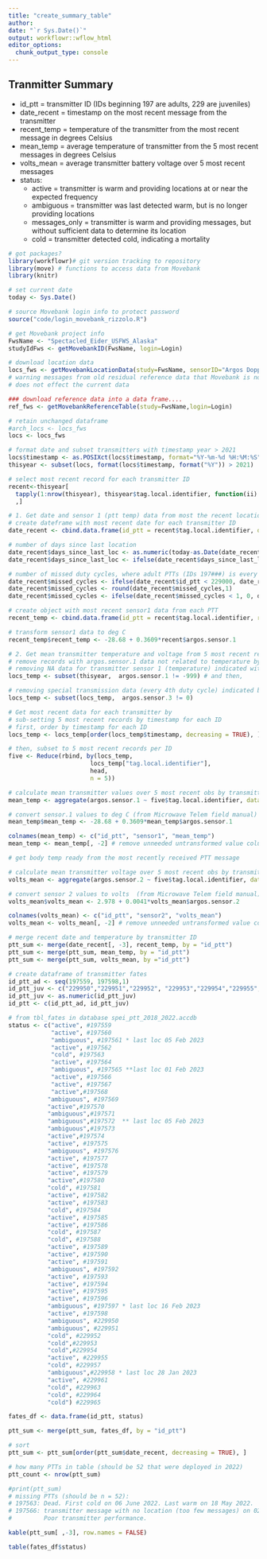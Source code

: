 ```yaml
---
title: "create_summary_table"
author: 
date: "`r Sys.Date()`"
output: workflowr::wflow_html
editor_options:
  chunk_output_type: console
---
```


## Tranmitter Summary

* id_ptt = transmitter ID (IDs beginning 197 are adults, 229 are juveniles)
* date_recent = timestamp on the most recent message from the transmitter
* recent_temp = temperature of the transmitter from the most recent message in degrees Celsius
* mean_temp = average temperature of transmitter from the 5 most recent messages in degrees Celsius
* volts_mean = average transmitter battery voltage over 5 most recent messages
* status: 
  + active = transmitter is warm and providing locations at or near the expected frequency
  + ambiguous = transmitter was last detected warm, but is no longer providing locations
  + messages_only = transmitter is warm and providing messages, but without sufficient data to determine its location
  + cold = transmitter detected cold, indicating a mortality
        

```r
# got packages?
library(workflowr)# git version tracking to repository
library(move) # functions to access data from Movebank
library(knitr)
```

```r
# set current date
today <- Sys.Date()

# source Movebank login info to protect password
source("code/login_movebank_rizzolo.R")

# get Movebank project info
FwsName <- "Spectacled_Eider_USFWS_Alaska"
studyIdFws <- getMovebankID(FwsName, login=Login)

# download location data
locs_fws <- getMovebankLocationData(study=FwsName, sensorID="Argos Doppler Shift", login=Login, includeOutliers=TRUE)
# warning messages from old residual reference data that Movebank is not deleting with each new ref data upload, for some reason
# does not effect the current data

### download reference data into a data frame....
ref_fws <- getMovebankReferenceTable(study=FwsName,login=Login)

# retain unchanged dataframe
#arch_locs <- locs_fws
locs <- locs_fws

# format date and subset transmitters with timestamp year > 2021
locs$timestamp <- as.POSIXct(locs$timestamp, format="%Y-%m-%d %H:%M:%S", tz = 'UTC')
thisyear <- subset(locs, format(locs$timestamp, format("%Y")) > 2021)

# select most recent record for each transmitter ID
recent<-thisyear[
  tapply(1:nrow(thisyear), thisyear$tag.local.identifier, function(ii) ii[which.max(thisyear$timestamp[ii])])
  ,]

# 1. Get date and sensor 1 (ptt temp) data from most the recent location for each transmitter ID ####
# create dateframe with most recent date for each transmitter ID
date_recent <- cbind.data.frame(id_ptt = recent$tag.local.identifier, date_recent = recent$timestamp)

# number of days since last location
date_recent$days_since_last_loc <- as.numeric(today-as.Date(date_recent$date_recent))
date_recent$days_since_last_loc <- ifelse(date_recent$days_since_last_loc < 1, 0, date_recent$days_since_last_loc)

# number of missed duty cycles, where adult PTTs (IDs 197###) is every 7 d, and juveniles (221###) is every 2 d
date_recent$missed_cycles <- ifelse(date_recent$id_ptt < 229000, date_recent$days_since_last_loc/7, date_recent$days_since_last_loc/2)
date_recent$missed_cycles <- round(date_recent$missed_cycles,1)
date_recent$missed_cycles <- ifelse(date_recent$missed_cycles < 1, 0, date_recent$missed_cycles)

# create object with most recent sensor1 data from each PTT
recent_temp <- cbind.data.frame(id_ptt = recent$tag.local.identifier, recent_temp = recent$argos.sensor.1)

# transform sensor1 data to deg C
recent_temp$recent_temp <- -28.68 + 0.3609*recent$argos.sensor.1

# 2. Get mean transmitter temperature and voltage from 5 most recent records for each transmitter ID ####
# remove records with argos.sensor.1 data not related to temperature by first...
# removing NA data for transmitter sensor 1 (temperature) indicated with -999
locs_temp <- subset(thisyear,  argos.sensor.1 != -999) # and then,

# removing special transmission data (every 4th duty cycle) indicated by  argos.sensor.3 = 0 (see MTI Battery Powered PTT-100 Field Manual, p 17)
locs_temp <- subset(locs_temp,  argos.sensor.3 != 0)

# Get most recent data for each transmitter by
# sub-setting 5 most recent records by timestamp for each ID
# first, order by timestamp for each ID
locs_temp <- locs_temp[order(locs_temp$timestamp, decreasing = TRUE), ]

# then, subset to 5 most recent records per ID
five <- Reduce(rbind, by(locs_temp,
                       locs_temp["tag.local.identifier"],
                       head,
                       n = 5))

# calculate mean transmitter values over 5 most recent obs by transmitter
mean_temp <- aggregate(argos.sensor.1 ~ five$tag.local.identifier, data = five, FUN="mean")

# convert sensor.1 values to deg C (from Microwave Telem field manual)
mean_temp$mean_temp <- -28.68 + 0.3609*mean_temp$argos.sensor.1

colnames(mean_temp) <- c("id_ptt", "sensor1", "mean_temp")
mean_temp <- mean_temp[, -2] # remove unneeded untransformed value column

# get body temp ready from the most recently received PTT message

# calculate mean transmitter voltage over 5 most recent obs by transmitter
volts_mean <- aggregate(argos.sensor.2 ~ five$tag.local.identifier, data = five, FUN="mean")

# convert sensor 2 values to volts  (from Microwave Telem field manual)
volts_mean$volts_mean <- 2.978 + 0.0041*volts_mean$argos.sensor.2

colnames(volts_mean) <- c("id_ptt", "sensor2", "volts_mean")
volts_mean <- volts_mean[, -2] # remove unneeded untransformed value column

# merge recent date and temperature by transmitter ID
ptt_sum <- merge(date_recent[, -3], recent_temp, by = "id_ptt")
ptt_sum <- merge(ptt_sum, mean_temp, by = "id_ptt")
ptt_sum <- merge(ptt_sum, volts_mean, by ="id_ptt")

# create dataframe of transmitter fates
id_ptt_ad <- seq(197559, 197598,1)
id_ptt_juv <- c("229950","229951","229952", "229953","229954","229955","229957","229958","229961","229963","229964","229965")
id_ptt_juv <- as.numeric(id_ptt_juv)
id_ptt <- c(id_ptt_ad, id_ptt_juv)

# from tbl_fates in database spei_ptt_2018_2022.accdb
status <- c("active", #197559
            "active", #197560
            "ambiguous", #197561 * last loc 05 Feb 2023
            "active", #197562
            "cold", #197563
            "active", #197564
            "ambiguous", #197565 **last loc 01 Feb 2023
            "active", #197566
            "active", #197567
            "active",#197568
           "ambiguous", #197569 
           "active",#197570
           "ambiguous",#197571
           "ambiguous",#197572  ** last loc 05 Feb 2023
           "ambiguous",#197573
           "active",#197574
           "active", #197575
           "ambiguous", #197576
           "active", #197577
           "active", #197578
           "active", #197579
           "active",#197580
           "cold", #197581 
           "active", #197582
           "active", #197583
           "cold", #197584
           "active", #197585
           "active", #197586
           "cold", #197587
           "cold", #197588
           "active", #197589
           "active", #197590
           "active", #197591
           "ambiguous", #197592
           "active", #197593
           "active", #197594
           "active", #197595
           "active", #197596
           "ambiguous", #197597 * last loc 16 Feb 2023
           "active", #197598
           "ambiguous", #229950
           "ambiguous", #229951
           "cold", #229952
           "cold",#229953
           "cold",#229954
           "active", #229955
           "cold", #229957
           "ambiguous",#229958 * last loc 28 Jan 2023
           "active", #229961
           "cold", #229963
           "cold", #229964
           "cold") #229965

fates_df <- data.frame(id_ptt, status)

ptt_sum <- merge(ptt_sum, fates_df, by = "id_ptt")

# sort
ptt_sum <- ptt_sum[order(ptt_sum$date_recent, decreasing = TRUE), ]

# how many PTTs in table (should be 52 that were deployed in 2022)
ptt_count <- nrow(ptt_sum)

#print(ptt_sum)
# missing PTTs (should be n = 52):
# 197563: Dead. First cold on 06 June 2022. Last warm on 18 May 2022.
# 197566: transmitter message with no location (too few messages) on 02 Nov 2022, at which time PTT was warm. Last message with location was 12 June 2022.
#         Poor transmitter performance.

kable(ptt_sum[ ,-3], row.names = FALSE)
```

```r
table(fates_df$status)
```
